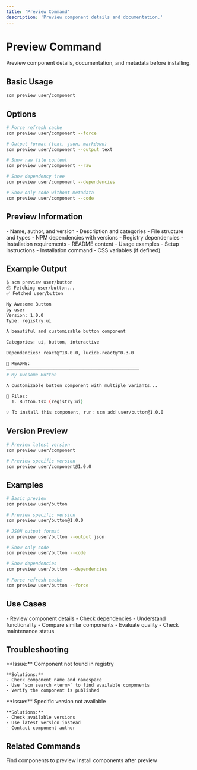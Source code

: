 ```yaml
---
title: 'Preview Command'
description: 'Preview component details and documentation.'
---
```


# Preview Command

Preview component details, documentation, and metadata before installing.

## Basic Usage

```bash
scm preview user/component
```

## Options

```bash
# Force refresh cache
scm preview user/component --force

# Output format (text, json, markdown)
scm preview user/component --output text

# Show raw file content
scm preview user/component --raw

# Show dependency tree
scm preview user/component --dependencies

# Show only code without metadata
scm preview user/component --code
```

## Preview Information

<CardGroup cols={2}>
  <Card title="Component Metadata">
    - Name, author, and version
    - Description and categories
    - File structure and types
  </Card>
  <Card title="Dependencies">
    - NPM dependencies with versions
    - Registry dependencies
    - Installation requirements
  </Card>
  <Card title="Documentation">
    - README content
    - Usage examples
    - Setup instructions
  </Card>
  <Card title="Installation">
    - Installation command
    - CSS variables (if defined)
  </Card>
</CardGroup>

## Example Output

```bash
$ scm preview user/button
📦 Fetching user/button...
✅ Fetched user/button

My Awesome Button
by user
Version: 1.0.0
Type: registry:ui

A beautiful and customizable button component

Categories: ui, button, interactive

Dependencies: react@^18.0.0, lucide-react@^0.3.0

📖 README:
──────────────────────────────────────────────────
# My Awesome Button

A customizable button component with multiple variants...

📁 Files:
  1. Button.tsx (registry:ui)

💡 To install this component, run: scm add user/button@1.0.0
```

## Version Preview

```bash
# Preview latest version
scm preview user/component

# Preview specific version
scm preview user/component@1.0.0
```

## Examples

```bash
# Basic preview
scm preview user/button

# Preview specific version
scm preview user/button@1.0.0

# JSON output format
scm preview user/button --output json

# Show only code
scm preview user/button --code

# Show dependencies
scm preview user/button --dependencies

# Force refresh cache
scm preview user/button --force
```

## Use Cases

<CardGroup cols={2}>
  <Card title="Before Installation">
    - Review component details
    - Check dependencies
    - Understand functionality
  </Card>
  <Card title="Component Research">
    - Compare similar components
    - Evaluate quality
    - Check maintenance status
  </Card>
</CardGroup>

## Troubleshooting

<CardGroup cols={2}>
  <Card title="Component Not Found">
    **Issue:** Component not found in registry
    
    **Solutions:**
    - Check component name and namespace
    - Use `scm search <term>` to find available components
    - Verify the component is published
  </Card>
  <Card title="Version Not Found">
    **Issue:** Specific version not available
    
    **Solutions:**
    - Check available versions
    - Use latest version instead
    - Contact component author
  </Card>
</CardGroup>

## Related Commands

<CardGroup cols={2}>
  <Card title="scm search" href="/cli/search">
    Find components to preview
  </Card>
  <Card title="scm add" href="/cli/add">
    Install components after preview
  </Card>
</CardGroup> 